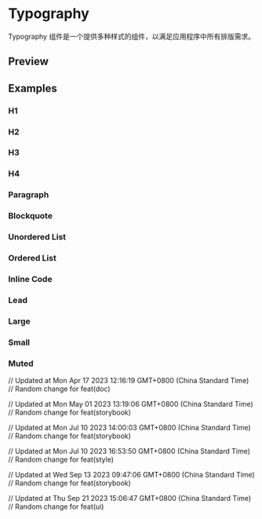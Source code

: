 

<Meta of={TypographyStories} />

# Typography

Typography 组件是一个提供多种样式的组件，以满足应用程序中所有排版需求。

## Preview

<Canvas of={TypographyStories.H3} />

<Controls of={TypographyStories.H3} />

## Examples

### H1

<Canvas of={TypographyStories.H1} />

### H2

<Canvas of={TypographyStories.H2} />

### H3

<Canvas of={TypographyStories.H3} />

### H4

<Canvas of={TypographyStories.H4} />

### Paragraph

<Canvas of={TypographyStories.P} />

### Blockquote

<Canvas of={TypographyStories.Blockquote} />

### Unordered List

<Canvas of={TypographyStories.Ul} />

### Ordered List

<Canvas of={TypographyStories.Ol} />

### Inline Code

<Canvas of={TypographyStories.Code} />

### Lead

<Canvas of={TypographyStories.Lead} />

### Large

<Canvas of={TypographyStories.Large} />

### Small

<Canvas of={TypographyStories.Small} />

### Muted

<Canvas of={TypographyStories.Muted} />

// Updated at Mon Apr 17 2023 12:16:19 GMT+0800 (China Standard Time)
// Random change for feat(doc)

// Updated at Mon May 01 2023 13:19:06 GMT+0800 (China Standard Time)
// Random change for feat(storybook)

// Updated at Mon Jul 10 2023 14:00:03 GMT+0800 (China Standard Time)
// Random change for feat(storybook)

// Updated at Mon Jul 10 2023 16:53:50 GMT+0800 (China Standard Time)
// Random change for feat(style)

// Updated at Wed Sep 13 2023 09:47:06 GMT+0800 (China Standard Time)
// Random change for feat(storybook)

// Updated at Thu Sep 21 2023 15:06:47 GMT+0800 (China Standard Time)
// Random change for feat(ui)
